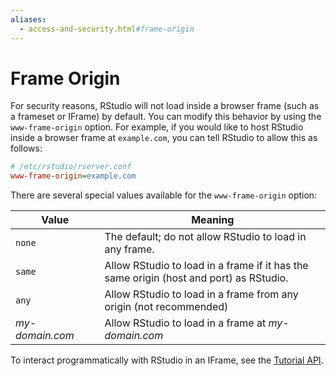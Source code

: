 ```yaml
---
aliases:
  - access-and-security.html#frame-origin
---
```


# Frame Origin

For security reasons, RStudio will not load inside a browser frame (such as a frameset or IFrame) by default. You can modify this behavior by using the `www-frame-origin` option. For example, if you would like to host RStudio inside a browser frame at `example.com`, you can tell RStudio to allow this as follows:

```ini
# /etc/rstudio/rserver.conf
www-frame-origin=example.com
```

There are several special values available for the `www-frame-origin` option:

| Value                | Meaning                                            |
| -------------------- | -------------------------------------------------- |
| `none`               | The default; do not allow RStudio to load in any frame. |
| `same`               | Allow RStudio to load in a frame if it has the same origin (host and port) as RStudio. |
| `any`                | Allow RStudio to load in a frame from any origin (not recommended) |
| *my-domain.com*      | Allow RStudio to load in a frame at *my-domain.com* |

To interact programmatically with RStudio in an IFrame, see the [Tutorial API](../tutorial_api/tutorial_api.html).


